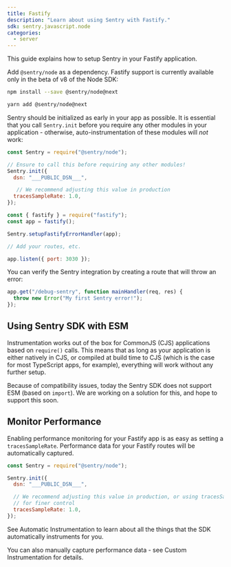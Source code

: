 ```yaml
---
title: Fastify
description: "Learn about using Sentry with Fastify."
sdk: sentry.javascript.node
categories:
  - server
---
```


This guide explains how to setup Sentry in your Fastify application.

Add `@sentry/node` as a dependency. Fastify support is currently available only in the beta of v8 of the Node SDK:

```bash {tabTitle:npm}
npm install --save @sentry/node@next
```

```bash {tabTitle:Yarn}
yarn add @sentry/node@next
```

Sentry should be initialized as early in your app as possible. It is essential that you call `Sentry.init` before you require any other modules in your application - otherwise, auto-instrumentation of these modules will _not_ work:

<SignInNote />

```javascript
const Sentry = require("@sentry/node");

// Ensure to call this before requiring any other modules!
Sentry.init({
  dsn: "___PUBLIC_DSN___",

   // We recommend adjusting this value in production
  tracesSampleRate: 1.0,
});

const { fastify } = require("fastify");
const app = fastify();

Sentry.setupFastifyErrorHandler(app);

// Add your routes, etc.

app.listen({ port: 3030 });
```

You can verify the Sentry integration by creating a route that will throw an error:

```javascript
app.get("/debug-sentry", function mainHandler(req, res) {
  throw new Error("My first Sentry error!");
});
```

## Using Sentry SDK with ESM

Instrumentation works out of the box for CommonJS (CJS) applications based on `require()` calls. This means that as long as your application is either natively in CJS, or compiled at build time to CJS (which is the case for most TypeScript apps, for example), everything will work without any further setup.

Because of compatibility issues, today the Sentry SDK does not support ESM (based on `import`). We are working on a solution for this, and hope to support this soon.

## Monitor Performance

Enabling performance monitoring for your Fastify app is as easy as setting a `tracesSampleRate`. Performance data for your Fastify routes will be automatically captured.

<SignInNote />

```javascript
const Sentry = require("@sentry/node");

Sentry.init({
  dsn: "___PUBLIC_DSN___",

  // We recommend adjusting this value in production, or using tracesSampler
  // for finer control
  tracesSampleRate: 1.0,
});
```

See <PlatformLink to="/performance/instrumentation/automatic-instrumentation">Automatic Instrumentation</PlatformLink> to learn about all the things that the SDK automatically instruments for you.

You can also manually capture performance data - see <PlatformLink to="/performance/instrumentation/custom-instrumentation">Custom Instrumentation</PlatformLink> for details.
